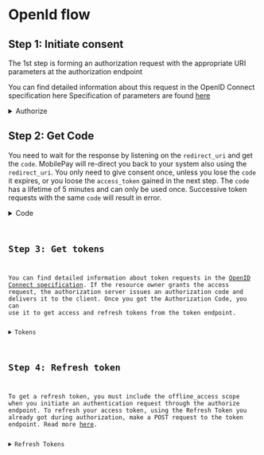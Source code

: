 
# OpenId flow

## Step 1: Initiate consent
The 1st step is forming an authorization request with the appropriate URI parameters at the authorization endpoint

You can find detailed information about this request in the OpenID Connect specification here Specification of parameters are found [here](http://openid.net/specs/openid-connect-core-1_0.html#HybridAuthRequest)

<details className="plain-details">
  <summary>Authorize</summary>
  <div>
    <Authorize />
  </div>
</details>

## Step 2: Get Code

You need to wait for the response by listening on the `redirect_uri` and get the `code`. MobilePay will re-direct you back to your system also using the `redirect_uri`. You only need to give consent once, unless you lose the `code` it expires, or you loose the `access_token` gained in the next step. The `code` has a lifetime of 5 minutes and can only be used once. Successive token requests with the same `code` will result in error.

<details className="plain-details">
  <summary>Code</summary>
  <div>
    <Code />
  </div>
</details>

## Step 3: Get tokens

You can find detailed information about token requests in the [OpenID Connect specification](http://openid.net/specs/openid-connect-core-1_0.html#TokenRequest). If the resource owner grants the access request, the authorization server issues an authorization code and delivers it to the client. Once you got the Authorization Code, you can use it to get access and refresh tokens from the token endpoint. 

<details className="plain-details">
  <summary>Tokens</summary>
  <div>
    <Tokens />
  </div>
</details>

## Step 4: Refresh token

To get a refresh token, you must include the offline_access scope when you initiate an authentication request through the authorize endpoint. To refresh your access token, using the Refresh Token you already got during authorization, make a POST request to the token endpoint. Read more [here](https://auth0.com/docs/tokens/refresh-token/current#use-a-refresh-token).


<details className="plain-details">
  <summary>Refresh Tokens</summary>
  <div>
    <RefreshTokens />
  </div>
</details>
